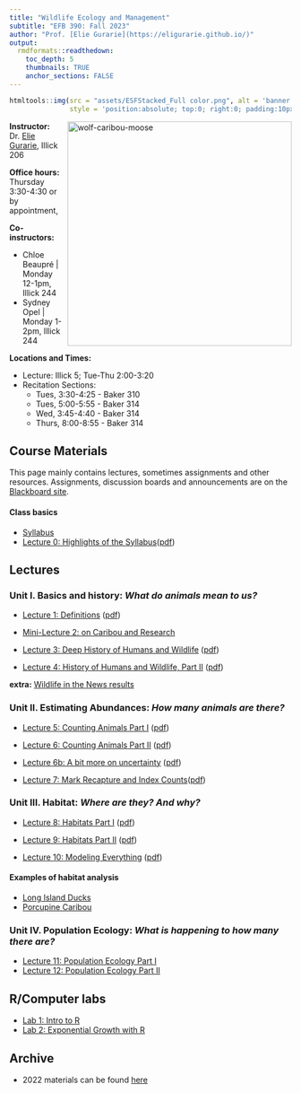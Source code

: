 ```yaml
---
title: "Wildlife Ecology and Management"
subtitle: "EFB 390: Fall 2023"
author: "Prof. [Elie Gurarie](https://eligurarie.github.io/)"
output: 
  rmdformats::readthedown:
    toc_depth: 5
    thumbnails: TRUE
    anchor_sections: FALSE
---
```



```r
htmltools::img(src = "assets/ESFStacked_Full color.png", alt = 'banner', 
               style = 'position:absolute; top:0; right:0; padding:10px; width:150px')
```

<img src="assets/moose.jpg" alt="wolf-caribou-moose" style="width:400px" align="right"/>

**Instructor:** Dr. [Elie Gurarie](https://www.esf.edu/faculty/gurarie/), Illick 206

**Office hours:**  Thursday 3:30-4:30 or by appointment, 

**Co-instructors:** 

- Chloe Beaupré | Monday 12-1pm, Illick 244
- Sydney Opel | Monday 1-2pm, Illick 244

**Locations and Times:** 

- Lecture: Illick 5; Tue-Thu 2:00-3:20
- Recitation Sections: 
  - Tues, 3:30-4:25 - Baker 310
  - Tues, 5:00-5:55 - Baker 314
  - Wed, 3:45-4:40 - Baker 314
  - Thurs, 8:00-8:55 - Baker 314


## Course Materials

This page mainly contains lectures, sometimes assignments and other resources.  Assignments, discussion boards and announcements are on the [Blackboard site](https://blackboard.syracuse.edu/ultra/courses/_507578_1/cl/outline).

#### Class basics

- [Syllabus](EFB390_Syllabus_2023.pdf)
- [Lecture 0: Highlights of the Syllabus](lectures/Lecture00/HighlightsOfTheSyllabus.html)([pdf](lectures/Lecture00/HighlightsOfTheSyllabus.pdf)) 


## Lectures

### Unit I. Basics and history: *What do animals mean to us?*

- [Lecture 1: Definitions](lectures/Lecture01/Lecture_Basics.html) ([pdf](lectures/Lecture01/Lecture_Basics.pdf))

- [Mini-Lecture 2: on Caribou and Research](lectures/Lecture02/ResearchAndCaribou.pdf) 

- [Lecture 3: Deep History of Humans and Wildlife](lectures/Lecture03/Lecture03_DeepHistory.html) ([pdf](lectures/Lecture03/DeepHistory.pdf)) 

- [Lecture 4: History of Humans and Wildlife, Part II](lectures/Lecture04/Lecture04_HistoryPartII.html) ([pdf](lectures/Lecture04/HistoryPartII.pdf)) 

**extra:** [Wildlife in the News results](lectures/Lecture03/WildlifeInTheNews.pdf)


### Unit II. Estimating Abundances: *How many animals are there?*

- [Lecture 5: Counting Animals Part I](lectures/Lecture05/Lecture05_CountingAnimals.html) ([pdf](lectures/Lecture05/Lecture05_CountingAnimals.pdf))

- [Lecture 6: Counting Animals Part II](lectures/Lecture06/Lecture06_CountingAnimals_PartII.html) ([pdf](lectures/Lecture06/Lecture06_CountingAnimals_PartII.pdf))

- [Lecture 6b: A bit more on uncertainty](lectures/Lecture06b/Lecture06b_CountingAnimals_Uncertainty.html) ([pdf](lectures/Lecture06b/Lecture06b_CountingAnimals_Uncertainty.pdf))

- [Lecture 7: Mark Recapture and Index Counts](lectures/Lecture07/Lecture07_IndexCounts.html )([pdf](lectures/Lecture07/Lecture07_IndexCounts.pdf))


### Unit III. Habitat: *Where are they? And why?*

- [Lecture 8: Habitats Part I](lectures/Lecture08/Lecture_Habitat_PartI.html) ([pdf](lectures/Lecture08/Lecture08_Habitat_Part1.pdf))

- [Lecture 9: Habitats Part II](lectures/Lecture09/Lecture09_NichesAndHabitats.html) ([pdf](lectures/Lecture09/Lecture09_NichesAndHabitats.pdf))


- [Lecture 10: Modeling Everything](lectures/Lecture10/Lecture_Modeling.html) ([pdf](lectures/Lecture10/Lecture10_Modeling.pdf))



#### Examples of habitat analysis

- [Long Island Ducks](lectures/Lecture09/DuckSlides.pdf)
- [Porcupine Caribou](lectures/Lecture09/Lecture9b_PCH_RSF.pdf)



### Unit IV. Population Ecology: *What is happening to how many there are?*

- [Lecture 11: Population Ecology Part I](lectures/Module4_PopulationEcology/Lecture_PopulationEcology.html)
- [Lecture 12: Population Ecology Part II](lectures/Module4_PopulationEcology/Lecture_PopulationEcology_PartII.html)



## R/Computer labs

- [Lab 1: Intro to R](labs/Lab1_IntroToR/IntroToR.html)
- [Lab 2: Exponential Growth with R](labs/Lab2_ExponentialGrowth/Rlab2_FittingModels.html)

## Archive

- 2022 materials can be found [here](Archive2022/index_archive.html)
